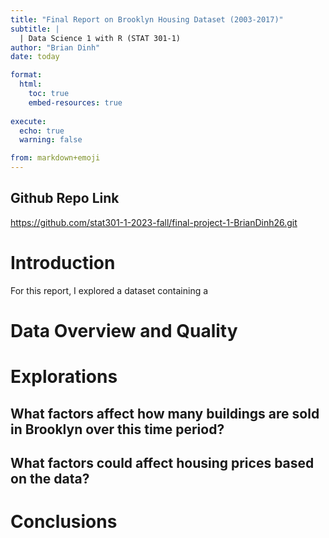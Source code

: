 ```yaml
---
title: "Final Report on Brooklyn Housing Dataset (2003-2017)"
subtitle: |
  | Data Science 1 with R (STAT 301-1)
author: "Brian Dinh"
date: today

format:
  html:
    toc: true
    embed-resources: true
    
execute:
  echo: true
  warning: false

from: markdown+emoji 
---
```

::: {.callout-tip icon=false}

## Github Repo Link
[https://github.com/stat301-1-2023-fall/final-project-1-BrianDinh26.git](https://github.com/stat301-1-2023-fall/final-project-1-BrianDinh26.git)

:::

# Introduction
For this report, I explored a dataset containing a 

# Data Overview and Quality

# Explorations

## What factors affect how many buildings are sold in Brooklyn over this time period?

## What factors could affect housing prices based on the data?

# Conclusions


